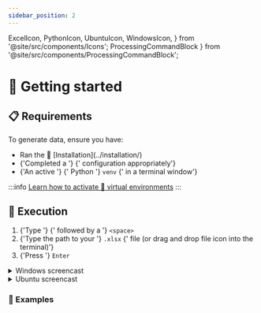 ```yaml
---
sidebar_position: 2
---
```



  ExcelIcon,
  PythonIcon,
  UbuntuIcon,
  WindowsIcon,
} from '@site/src/components/Icons';
  ProcessingCommandBlock
} from '@site/src/components/ProcessingCommandBlock';

# 🏃 Getting started

## 📋 Requirements

To generate data, ensure you have:

<ul>
  <li>
    <Fragment>Ran the 🔧 [Installation](../installation/)</Fragment>
  </li>
  <li>
    <Fragment>
      {'Completed a '}
      <ExcelIcon />
      {' configuration appropriately'}
    </Fragment>
  </li>
  <li>
    {'An active '}
    <PythonIcon />
    {' Python '}
    <code>venv</code>
    {' in a terminal window'}
  </li>
</ul>

:::info
[Learn how to activate 🔮 virtual
environments](../installation/application/#-virtual-environment)
:::

## 🚀 Execution

<ol>
  <li>
    {'Type '}
    <AppInline />
    {' followed by a '}
    <code>&lt;space&gt;</code>
  </li>
  <li>
    {'Type the path to your '}
    <code>.xlsx</code>
    {' file (or drag and drop file icon into the terminal)'}
  </li>
  <li>
    {'Press '}
    <code>Enter</code>
  </li>
</ol>

<details>
  <summary>
    <WindowsIcon /> Windows screencast
  </summary>
  <ReactPlayer
    controls
    loop
    url="/screencasts/processing_windows.mp4"
  />
</details>

<details>
  <summary>
    <UbuntuIcon /> Ubuntu screencast
  </summary>
  <ReactPlayer
    controls
    loop
    url="/screencasts/processing_ubuntu.mp4"
  />
</details>

### 📝 Examples

<ProcessingCommandBlock />
